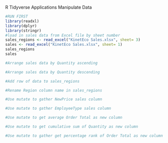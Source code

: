 R Tidyverse Applications
Manipulate Data

```r
#RUN FIRST
library(readxl)
library(dplyr)
library(stringr)
#load in sales data from Excel file by sheet number
sales_regions <- read_excel("KinetEco Sales.xlsx", sheet= 3)
sales <- read_excel("KinetEco Sales.xlsx", sheet= 1)
sales_regions
sales
```

```r
#Arrange sales data by Quantity ascending

```

```r
#Arrange sales data by Quantity descending

```

```r
#Add row of data to sales_regions

```

```r
#Rename Region column name in sales_regions

```

```r
#Use mutate to gather NewPrice sales column

```

```r
#Use mutate to gather EmployeeType sales column

```

```r
#Use mutate to get average Order Total as new column

```

```r
#Use mutate to get cumulative sum of Quantity as new column

```

```r
#Use mutate to gather get percentage rank of Order Total as new column

```
